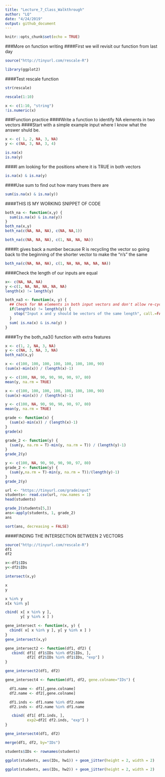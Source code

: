 ```yaml
---
title: "Lecture_7_Class_Walkthrough"
author: "LQ"
date: "4/24/2019"
output: github_document
---
```


```r
knitr::opts_chunk$set(echo = TRUE)
```

###More on function writing
####First we will revisit our function from last day

```r
source("http://tinyurl.com/rescale-R")

```

```r
library(ggplot2)
```

####Test rescale function
```r
str(rescale)
```

```r
rescale(1:10)

```


```r
x <- c(1:10, "string")
!is.numeric(x)
```


###Function practice
####Write a function to identify NA elements in two vectors
####Start with a simple example input where I know what the answer shuld be.

```r
x <- c( 1, 2, NA, 3, NA) 
y <- c(NA, 3, NA, 3, 4)

is.na(x)
is.na(y)
```


####I am looking for the positions where it is TRUE in both vectors
```r
is.na(x) & is.na(y)
```

####Use sum to find out how many trues there are 
```r
sum(is.na(x) & is.na(y))


```

####THIS IS MY WORKING SNIPPET OF CODE

```r
both_na <- function(x,y) {
  sum(is.na(x) & is.na(y))
}
both_na(x,y)
both_na(c(NA, NA, NA), c(NA, NA,1))
```


```r
both_na(c(NA, NA, NA), c(1, NA, NA, NA))
```
####It gives back a number because R is recycling the vector so going back to the beginning of the shorter vector to make the "n's" the same
```r
both_na(c(NA, NA, NA), c(1, NA, NA, NA, NA, NA))
```

####Check the length of our inputs are equal
```r
x<- c(NA, NA, NA)
y <-c(1, NA, NA, NA, NA, NA)
length(x) != length(y)
```

```r
both_na3 <- function(x, y) {
  ## Check for NA elements in both input vectors and don't allow re-cycling 
  if(length(x) != length(y)) {
    stop("Input x and y should be vectors of the same length", call.=FALSE)
  }
  sum( is.na(x) & is.na(y) )
}

```

####Try the both_na3() function with extra features

```r
x <- c(1, 2, NA, 3, NA)
y <- c(NA, 3, NA, 3, NA)
both_na3(x,y)
```


```r
x <- c(100, 100, 100, 100, 100, 100, 100, 90)
(sum(x)-min(x)) / (length(x)-1)

y <- c(100, NA, 90, 90, 90, 90, 97, 80)
mean(y, na.rm = TRUE)
```


```r
x <- c(100, 100, 100, 100, 100, 100, 100, 90)
(sum(x)-min(x)) / (length(x)-1)

y <- c(100, NA, 90, 90, 90, 90, 97, 80)
mean(y, na.rm = TRUE)
```

```r
grade <- function(x) {
  (sum(x)-min(x)) / (length(x)-1)
}
grade(x)
```

```r
grade_2 <- function(y) {
  (sum(y, na.rm = T)-min(y, na.rm = T)) / (length(y)-1)
}
grade_2(y)
```
```r
y <- c(100, NA, 90, 90, 90, 90, 97, 80)
grade_2 <- function(y) {
  (sum(y,na.rm = T)-min(y, na.rm = T))/(length(y)-1)
}
grade_2(y)
```

```r
url <- "https://tinyurl.com/gradeinput"
students<- read.csv(url, row.names = 1)
head(students)
```

```r
grade_2(students[5,])
ans<-apply(students, 1, grade_2)
ans
```

```r
sort(ans, decreasing = FALSE)
```

####FINDING THE INTERSECTION BETWEEN 2 VECTORS
```r
source("http://tinyurl.com/rescale-R")
df1
df2
```


```r
x<-df1$IDs
y<-df2$IDs

intersect(x,y)
```

```r
x
y

x %in% y
x[x %in% y]
```

```r
cbind( x[ x %in% y ], 
       y[ y %in% x ] )
```

```r
gene_intersect <- function(x, y) {
  cbind( x[ x %in% y ], y[ y %in% x ] )
}
gene_intersect(x,y)
```

```r
gene_intersect2 <- function(df1, df2) { 
   cbind( df1[ df1$IDs %in% df2$IDs, ], 
          df2[ df2$IDs %in% df1$IDs, "exp"] )
}

gene_intersect2(df1, df2)
```



```r
gene_intersect4 <- function(df1, df2, gene.colname="IDs") { 

  df1.name <- df1[,gene.colname]
  df2.name <- df2[,gene.colname]

  df1.inds <- df1.name %in% df2.name
  df2.inds <- df2.name %in% df1.name

   cbind( df1[ df1.inds, ], 
          exp2=df2[ df2.inds, "exp"] )
}

gene_intersect4(df1, df2)
```

```r
merge(df1, df2, by="IDs")
```

```r
students$IDs <- rownames(students)

ggplot(students, aes(IDs, hw1)) + geom_jitter(height = 2, width = 2)
```


```r
ggplot(students, aes(IDs, hw2)) + geom_jitter(height = 2, width = 2)

```
